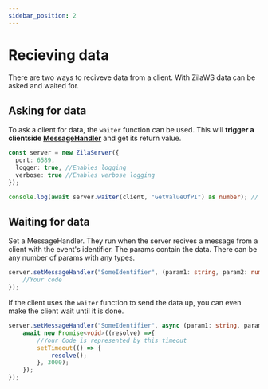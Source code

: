 ```yaml
---
sidebar_position: 2
---
```


# Recieving data

There are two ways to reciveve data from a client. With ZilaWS data can be asked and waited for.

## Asking for data
To ask a client for data, the `waiter` function can be used. This will **trigger a clientside [MessageHandler](/docs/intro#recieving-data-from-the-clientside)** and get its return value.
```ts
const server = new ZilaServer({
  port: 6589,
  logger: true, //Enables logging
  verbose: true //Enables verbose logging
});

console.log(await server.waiter(client, "GetValueOfPI") as number); // --> 3.141592653589793
```

## Waiting for data
Set a MessageHandler. They run when the server recives a message from a client with the event's identifier. The params contain the data. There can be any number of params with any types.

```ts
server.setMessageHandler("SomeIdentifier", (param1: string, param2: number, param3: object /*, ...*/) => {
    //Your code
});
```

If the client uses the `waiter` function to send the data up, you can even make the client wait until it is done.

```ts
server.setMessageHandler("SomeIdentifier", async (param1: string, param2: number, param3: object /*,...*/) => {
    await new Promise<void>((resolve) =>{
        //Your Code is represented by this timeout
        setTimeout(() => {
            resolve();
        }, 3000);
    });
});
```